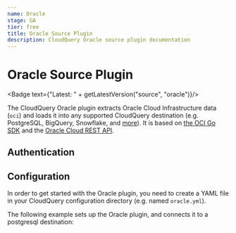 ```yaml
---
name: Oracle
stage: GA
tier: free
title: Oracle Source Plugin
description: CloudQuery Oracle source plugin documentation
---
```

# Oracle Source Plugin


<Badge text={"Latest: " + getLatestVersion("source", "oracle")}/>

The CloudQuery Oracle plugin extracts Oracle Cloud Infrastructure data (`oci`) and loads it into any supported CloudQuery destination (e.g. PostgreSQL, BigQuery, Snowflake, and [more](/docs/plugins/destinations/overview)). It is based on [the OCI Go SDK](https://github.com/oracle/oci-go-sdk) and the [Oracle Cloud REST API](https://docs.oracle.com/en-us/iaas/api/#/).

## Authentication

<Authentication/>

## Configuration

In order to get started with the Oracle plugin, you need to create a YAML file in your CloudQuery configuration directory (e.g. named `oracle.yml`).

The following example sets up the Oracle plugin, and connects it to a postgresql destination:

<Configuration/>